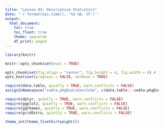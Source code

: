 ```yaml
---
title: "Lesson 03: Descriptive Statistics"
date: "`r format(Sys.time(), '%d %B, %Y')`"
output:
  html_document:
    toc: true
    toc_float: true
    theme: spacelab
    df_print: paged
---
```


```r
library(knitr)

knitr::opts_chunk$set(eval = TRUE)

opts_chunk$set(fig.align = "center", fig.height = 4, fig.width = 8) # for html
opts_knit$set(progress = FALSE, verbose = TRUE)

```


```r

require(data.table, quietly = TRUE, warn.conflicts = FALSE)
assignInNamespace("cedta.pkgEvalsUserCode", c(data.table:::cedta.pkgEvalsUserCode, "rtvs"), "data.table")

require(dplyr, quietly = TRUE, warn.conflicts = FALSE)
require(ggplot2, quietly = TRUE, warn.conflicts = FALSE)
require(ggthemes, quietly = TRUE, warn.conflicts = FALSE)
require(gridExtra, quietly = TRUE, warn.conflicts = FALSE)

theme_set(theme_fivethirtyeight())

```